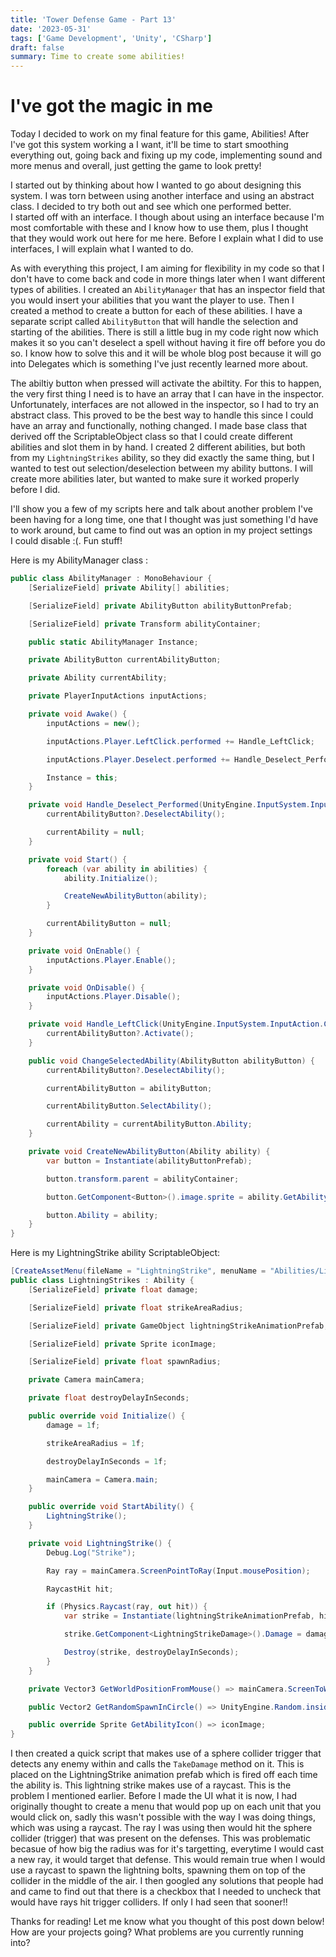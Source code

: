 ```yaml
---
title: 'Tower Defense Game - Part 13'
date: '2023-05-31'
tags: ['Game Development', 'Unity', 'CSharp']
draft: false
summary: Time to create some abilities!
---
```


# **I've got the magic in me**

Today I decided to work on my final feature for this game, Abilities! After I've got this system working a I want, it'll be time to start smoothing everything out, going back and fixing up my code, implementing sound and more menus and overall, just getting the game to look pretty!

I started out by thinking about how I wanted to go about designing this system. I was torn between using another interface and using an abstract class. I decided to try both out and see which one performed better. I started off with an interface. I though about using an interface because I'm most comfortable with these and I know how to use them, plus I thought that they would work out here for me here. Before I explain what I did to use interfaces, I will explain what I wanted to do.

As with everything this project, I am aiming for flexibility in my code so that I don't have to come back and code in more things later when I want different types of abilities. I created an `AbilityManager` that has an inspector field that you would insert your abilities that you want the player to use. Then I created a method to create a button for each of these abilities. I have a separate script called `AbilityButton` that will handle the selection and starting of the abilities. There is still a little bug in my code right now which makes it so you can't deselect a spell without having it fire off before you do so. I know how to solve this and it will be whole blog post because it will go into Delegates which is something I've just recently learned more about.

The abiltiy button when pressed will activate the abiltity. For this to happen, the very first thing I need is to have an array that I can have in the inspector. Unfortunately, interfaces are not allowed in the inspector, so I had to try an abstract class. This proved to be the best way to handle this since I could have an array and functionally, nothing changed. I made base class that derived off the ScriptableObject class so that I could create different abilities and slot them in by hand. I created 2 different abilities, but both from my `LightningStrikes` ability, so they did exactly the same thing, but I wanted to test out selection/deselection between my ability buttons. I will create more abilities later, but wanted to make sure it worked properly before I did.

I'll show you a few of my scripts here and talk about another problem I've been having for a long time, one that I thought was just something I'd have to work around, but came to find out was an option in my project settings I could disable :(. Fun stuff!

Here is my AbilityManager class :

```csharp
public class AbilityManager : MonoBehaviour {
    [SerializeField] private Ability[] abilities;

    [SerializeField] private AbilityButton abilityButtonPrefab;

    [SerializeField] private Transform abilityContainer;

    public static AbilityManager Instance;

    private AbilityButton currentAbilityButton;

    private Ability currentAbility;

    private PlayerInputActions inputActions;

    private void Awake() {
        inputActions = new();

        inputActions.Player.LeftClick.performed += Handle_LeftClick;

        inputActions.Player.Deselect.performed += Handle_Deselect_Performed;

        Instance = this;
    }

    private void Handle_Deselect_Performed(UnityEngine.InputSystem.InputAction.CallbackContext obj) {
        currentAbilityButton?.DeselectAbility();

        currentAbility = null;
    }

    private void Start() {
        foreach (var ability in abilities) {
            ability.Initialize();

            CreateNewAbilityButton(ability);
        }

        currentAbilityButton = null;
    }

    private void OnEnable() {
        inputActions.Player.Enable();
    }

    private void OnDisable() {
        inputActions.Player.Disable();
    }

    private void Handle_LeftClick(UnityEngine.InputSystem.InputAction.CallbackContext obj) {
        currentAbilityButton?.Activate();
    }

    public void ChangeSelectedAbility(AbilityButton abilityButton) {
        currentAbilityButton?.DeselectAbility();

        currentAbilityButton = abilityButton;

        currentAbilityButton.SelectAbility();

        currentAbility = currentAbilityButton.Ability;
    }

    private void CreateNewAbilityButton(Ability ability) {
        var button = Instantiate(abilityButtonPrefab);

        button.transform.parent = abilityContainer;

        button.GetComponent<Button>().image.sprite = ability.GetAbilityIcon();

        button.Ability = ability;
    }
}
```

Here is my LightningStrike ability ScriptableObject:

```csharp
[CreateAssetMenu(fileName = "LightningStrike", menuName = "Abilities/LightningStrike")]
public class LightningStrikes : Ability {
    [SerializeField] private float damage;

    [SerializeField] private float strikeAreaRadius;

    [SerializeField] private GameObject lightningStrikeAnimationPrefab;

    [SerializeField] private Sprite iconImage;

    [SerializeField] private float spawnRadius;

    private Camera mainCamera;

    private float destroyDelayInSeconds;

    public override void Initialize() {
        damage = 1f;

        strikeAreaRadius = 1f;

        destroyDelayInSeconds = 1f;

        mainCamera = Camera.main;
    }

    public override void StartAbility() {
        LightningStrike();
    }

    private void LightningStrike() {
        Debug.Log("Strike");

        Ray ray = mainCamera.ScreenPointToRay(Input.mousePosition);

        RaycastHit hit;

        if (Physics.Raycast(ray, out hit)) {
            var strike = Instantiate(lightningStrikeAnimationPrefab, hit.point, Quaternion.identity);

            strike.GetComponent<LightningStrikeDamage>().Damage = damage;

            Destroy(strike, destroyDelayInSeconds);
        }
    }

    private Vector3 GetWorldPositionFromMouse() => mainCamera.ScreenToWorldPoint(Input.mousePosition);

    public Vector2 GetRandomSpawnInCircle() => UnityEngine.Random.insideUnitCircle * spawnRadius;

    public override Sprite GetAbilityIcon() => iconImage;
}
```

I then created a quick script that makes use of a sphere collider trigger that detects any enemy within and calls the `TakeDamage` method on it. This is placed on the LightningStrike animation prefab which is fired off each time the ability is. This lightning strike makes use of a raycast. This is the problem I mentioned earlier. Before I made the UI what it is now, I had originally thought to create a menu that would pop up on each unit that you would click on, sadly this wasn't possible with the way I was doing things, which was using a raycast. The ray I was using then would hit the sphere collider (trigger) that was present on the defenses. This was problematic becasue of how big the radius was for it's targetting, everytime I would cast a new ray, it would target that defense. This would remain true when I would use a raycast to spawn the lightning bolts, spawning them on top of the collider in the middle of the air. I then googled any solutions that people had and came to find out that there is a checkbox that I needed to uncheck that would have rays hit trigger colliders. If only I had seen that sooner!!

Thanks for reading! Let me know what you thought of this post down below! How are your projects going? What problems are you currently running into?
